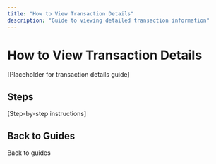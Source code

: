 ```yaml
---
title: "How to View Transaction Details"
description: "Guide to viewing detailed transaction information"
---
```


# How to View Transaction Details

[Placeholder for transaction details guide]

## Steps

[Step-by-step instructions]

## Back to Guides

<Card title="Dashboard Guides" icon="arrow-left" href="/mock-dashboard/guides">
  Back to guides
</Card>

